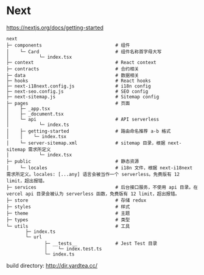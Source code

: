 # Next

https://nextjs.org/docs/getting-started

```
next
├─ components                           # 组件
│    └─ Card                            # 组件名称首字母大写
│           └─ index.tsx
├─ context                              # React context
├─ contracts                            # 合约相关
├─ data                                 # 数据相关
├─ hooks                                # React hooks
├─ next-i18next.config.js               # i18n config
├─ next-seo.config.js                   # SEO config
├─ next-sitemap.js                      # Sitemap config
├─ pages                                # 页面
│    ├─ _app.tsx
│    ├─ _document.tsx
│    └─ api                             # API serverless
│           └─ index.ts
│    ├─ getting-started                 # 路由命名推荐 a-b 格式
│    │    └─ index.tsx
│    └─ server-sitemap.xml              # sitemap 目录，根据 next-sitemap 需求所定义
│           └─ index.tsx
├─ public                               # 静态资源
│    └─ locales                         # i18n 文件，根据 next-i18next 需求所定义。locales: [...any] 语言会被当作一个 serverless。免费版有 12 limit，超出报错。
├─ services                             # 后台接口服务，不使用 api 目录。在 vercel api 目录会被认为 serverless 函数，免费版有 12 limit，超出报错。
├─ store                                # 存储 redux
├─ styles                               # 样式
├─ theme                                # 主题
├─ types                                # 类型
└─ utils                                # 工具
       ├─ index.ts
       └─ url
              ├─ __tests__              # Jest Test 目录
              │    └─ index.test.ts
              └─ index.ts
```

build directory: http://dir.yardtea.cc/
